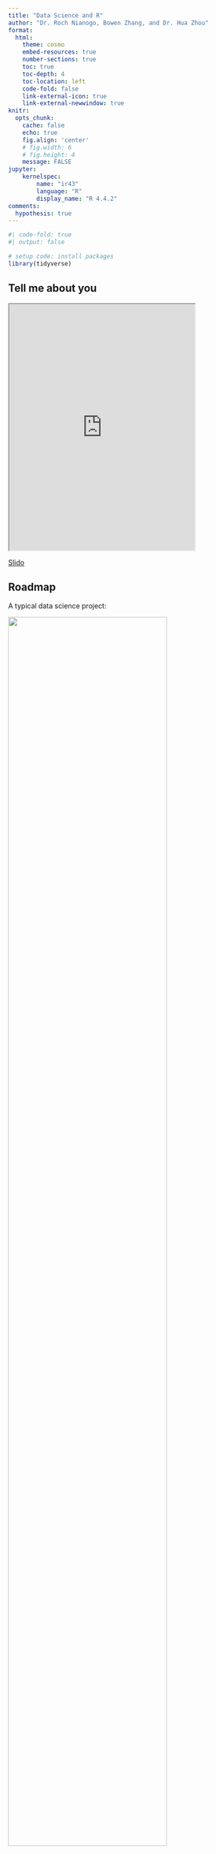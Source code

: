 ```yaml
---
title: "Data Science and R"
author: "Dr. Roch Nianogo, Bowen Zhang, and Dr. Hua Zhou"
format:
  html:
    theme: cosmo
    embed-resources: true
    number-sections: true
    toc: true
    toc-depth: 4
    toc-location: left
    code-fold: false
    link-external-icon: true
    link-external-newwindow: true
knitr:
  opts_chunk: 
    cache: false    
    echo: true
    fig.align: 'center'
    # fig.width: 6
    # fig.height: 4
    message: FALSE
jupyter:
    kernelspec:
        name: "ir43"
        language: "R"
        display_name: "R 4.4.2"    
comments:
  hypothesis: true    
---
```


```r
#| code-fold: true
#| output: false

# setup code: install packages
library(tidyverse)
```

## Tell me about you

```{=html}
<iframe src="https://app.sli.do/event/aGHTYktNjhMJFDCe92w9Rt/embed/polls/81de78f7-a83c-4c28-9875-b82bbe7132d6" width="75%" height="500" data-external="1"></iframe>
```
[Slido](https://app.sli.do/event/aGHTYktNjhMJFDCe92w9Rt/embed/polls/81de78f7-a83c-4c28-9875-b82bbe7132d6)

## Roadmap

A typical data science project:

<p align="center">

<img src="./data-science.png" width="80%"/>

</p>

### Learning objectives

In the next 1.5 days, we learn

-   the life cycle of a data science project

-   R ecosystems (tidyverse, tidymodels, dml) for Open Data Science

-   basic machine learning

-   policy evaluation using double machine learning

Dr. Roch Nianogo will lead the second part, from June 25 afternoon to June 26, with in-depth discussions of simulation modeling, causal inference, and linking data science and systems science.

### Course materials

All course materials are available on [GitHub](https://github.com/NIH-R25-ModelersAndStoryTellers/2025). During the course, you can

-   read the static [tutorial pages](https://github.com/NIH-R25-ModelersAndStoryTellers/2025), make comments, and ask questions; or

-   interactively run `qmd` files in RStudio on [Posit Cloud](???) (sign up for a free account); or

-   interactively run `ipynb` files in Jupyter Notebook on [Binder](https://mybinder.org/v2/gh/NIH-R25-ModelersAndStoryTellers/binder-sandbox.git/main?urlpath=git-pull?repo=https://github.com/NIH-R25-ModelersAndStoryTellers/2025.git) (can be slow)

Adventurous ones can reproduce, improve, and generalize all the examples **on your own computer** by the following steps:

-   install [R](https://cran.r-project.org/), [RStudio](https://www.rstudio.com/products/rstudio/download/), and [Quarto](https://quarto.org/docs/get-started/)

-   git clone the [course repository](https://github.com/NIH-R25-ModelersAndStoryTellers/2025)

-   revise and render the qmd files

### Questions please

Please feel free to ask questions and make comments. You can

-   use the "raise hand" feature (✋) in Zoom

-   type your questions in the Zoom chat (💬)

-   make comments or ask questions on tutorial pages (need to sign up an account on [hypothes.is](https://web.hypothes.is/))

## Data source

```{=html}
<iframe src="https://app.sli.do/event/aGHTYktNjhMJFDCe92w9Rt/embed/polls/6cf7fb80-becd-4f4b-82d3-5ff3a4dcaf74" width="75%" height="400" data-external="1"></iframe>
```
[Slido](https://app.sli.do/event/aGHTYktNjhMJFDCe92w9Rt/embed/polls/6cf7fb80-becd-4f4b-82d3-5ff3a4dcaf74)

![Census Bureau](https://www.census.gov/etc.clientlibs/census/clientlibs/census-pattern-library/resources/images/USCENSUS_IDENTITY_SOLO_BLACK_1.5in_R_no_padding.svg){fig-align="center" width="240"}

### Census and ACS

US Constitution Article I, Sections 2 and 9:

> The actual enumeration shall be made within three years after the first meeting of the Congress of the United States, and within every subsequent term of ten years, in such manner as they shall by law direct.

-   **Decennial census data**. Every 10 years (1790, 1800, ..., 2010, 2020) administered by the [United States Census Bureau](https://www.census.gov/en.html). Complete enumeration of the US population to assist with *apportionment*. A limited set of questions on race, ethnicity, age, sex, and housing tenure.

-   **American Community Survey (ACS)**. Before the 2010 decennial Census, 1 in 6 Americans also received the Census long form, which asked a wider range of demographic questions on income, education, language, housing, and more. The Census long form has since been replaced by the American Community Survey, which is now the premier source of detailed demographic information about the US population. The ACS is mailed to approximately 3.5 million households per year (around 3% of the US population), allowing for annual data updates. The Census Bureau releases two ACS datasets to the public:

    -   **1-year ACS**: covers areas of population 65,000 and greater

    -   **5-year ACS**: moving average of data over a 5-year period that covers geographies down to the Census block group.

### Current population survey (CPS)

The [Current Population Survey (CPS)](https://www.census.gov/programs-surveys/cps.html), sponsored jointly by the U.S. Census Bureau and the U.S. Bureau of Labor Statistics (BLS), is the primary source of labor force statistics for the population of the United States.

The CPS is one of the oldest, largest, and most well-recognized surveys in the United States. It is immensely important, providing information on many of the things that define us as individuals and as a society – our work, our earnings, and our education.

In addition to being the primary source of monthly labor force statistics, the CPS is used to collect data for a variety of other studies that keep the nation informed of the economic and social well-being of its people. This is done by adding a set of supplemental questions to the monthly basic CPS questions. Supplemental inquiries vary month to month and cover a wide variety of topics such as child support, volunteerism, health insurance coverage, school enrollment, and **food security**. A listing and brief description of the CPS supplements are available [here](https://www.census.gov/programs-surveys/cps/about/supplemental-surveys.html).

### Food security supplement (CPS-FSS)

Take the **CPS Food Security Supplement December 2021 Public-Use Microdata File** as an example. The Food Security Supplement was completed for 30,343 interviewed households with 71,571 person records.

The microdata file includes data in four general categories:

-   Monthly labor force survey data (geographic, demographic, income, employment)
-   Food Security Supplement data (household food expenditures, use of food assistance programs, experiences and behaviors related to food security)
-   Food security status
-   Weighting variables

Food Security Supplement Questionnaire includes the following major sections:

-   Food Spending
-   Minimum Food Spending Needed
-   Food Assistance Program Participation
-   Food Sufficiency and Food Security
-   Ways of Avoiding or Ameliorating Food Deprivation

It is worth noting that beginning in 2015 and continuing through 2021, there were changes from previous years in how the Census Bureau processes some variables. Details can be found in the technical documentation, which can be found [here](https://www.census.gov/data/datasets/time-series/demo/cps/cps-supp_cps-repwgt/cps-food-security.html)

### Other data sources

-   [NIH All of US](https://commonfund.nih.gov/nutritionforprecisionhealth).

-   WIC administrative data.

## Introduction to R

```{=html}
<iframe src="https://app.sli.do/event/aGHTYktNjhMJFDCe92w9Rt/embed/polls/d9f4ab22-4a83-4ef9-ba60-62cd4c7ff915" width="75%" height="400" data-external="1"></iframe>
```
[Slido](https://app.sli.do/event/aGHTYktNjhMJFDCe92w9Rt/embed/polls/d9f4ab22-4a83-4ef9-ba60-62cd4c7ff915)

### Tidyverse

-   [tidyverse](https://www.tidyverse.org/) is a collection of R packages for data ingestion, wrangling, and visualization.

::: {style="text-align: center;"}
<img src="https://hbctraining.github.io/Intro-to-R/img/tidyverse_website.png" alt="Tidyverse"/>
:::

The Tidyverse suite of packages create and use data structures, functions and operators to make working with data more intuitive. The two most basic changes are in the use of pipes and tibbles.

-   The lead developer Hadley Wickham won the 2019 *COPSS Presidents’ Award* (the Nobel Prize of Statistics)

> for influential work in statistical computing, visualization, graphics, and data analysis; for developing and implementing an impressively comprehensive computational infrastructure for data analysis through R software; for making statistical thinking and computing accessible to large audience; and for enhancing an appreciation for the important role of statistics among data scientists.

#### Pipes

Stringing together commands in R can be quite daunting. Also, trying to understand code that has many nested functions can be confusing.

To make R code more human readable, the Tidyverse tools use the pipe, `%>%`, which was acquired from the **magrittr** package and comes installed automatically with Tidyverse. The pipe allows the output of a previous command to be used as input to another command instead of using nested functions.

```r
# A single command
sqrt(83)
```

```r
# Base R method of running more than one command
round(sqrt(83), digit = 2)
```

```r
# Running more than one command with piping
sqrt(83) %>% round(digit = 2)
```

The pipe represents a much easier way of writing and deciphering R code, and we will be taking advantage of it for all future activities.

::: callout-tip
R 4.1.0 introduced a native pipe operator `|>`, which is mostly compatible with the pipe `%>%` offered by the tidyverse package magrittr. For some subtle differences, see this [post](https://www.tidyverse.org/blog/2023/04/base-vs-magrittr-pipe/) by Hadley Wickham.
:::

```r
# R base pipe
sqrt(83) |> round(digit = 2)
```

#### Tibbles

A core component of the tidyverse is the tibble. Tibbles are a modern rework of the standard data.frame, with some internal improvements to make code more reliable. They are data frames, but do not follow all of the same rules. For example, tibbles can have column names that are not normally allowed, such as numbers/symbols.

The main differences between tibbles and data.frames relate to printing and subsetting.

-   `iris` is a data frame available in base R

::: {style="text-align: center;"}
<img src="https://miro.medium.com/v2/resize:fit:1100/format:webp/1*ZK9_HrpP_lhSzTq9xVJUQw.png" alt="iris" width="500"/>
:::

```r
# By default, R displays ALL rows of a regular data frame!
iris
```

-   Convert a regular data frame to tibble, which by default only displays the first 10 rows of data.

```r
# Convert iris to a tibble
iris_tb <- as_tibble(iris)
iris_tb
```

```r
# If subsetting a single column from a data.frame, R will output a vector
iris[, "Sepal.Length"]
```

```r
# If subsetting a single column from a tibble, R will output a tibble
iris_tb[, "Sepal.Length"]
```

Also note that if you use piping to subset a tibble, then the notation is slightly different, requiring a placeholder `.` prior to the `[ ]` or `$`.

```r
#| eval: false

# Return a vector
iris_tb$Sepal.Length
iris_tb[["Sepal.Length"]]
iris_tb[[1]]

# Return a tibble
iris_tb[, "Sepal.Length"]
iris_tb[, 1]

# Use piping
iris_tb %>% .$Sepal.Length
iris_tb %>% .[, "Sepal.Length"]
```

#### dplyr

The most useful tool in the tidyverse is dplyr. It’s a Swiss-army knife for data wrangling. dplyr has many handy functions that we recommend incorporating into your analysis.

-   Operations on rows:
    -   `arrange()` changes the ordering of the rows.
    -   `filter()` picks cases based on their values.
    -   `distinct()` removes duplicate entries.
    -   `slice_*()` selects rows by position.
-   Operations on columns:
    -   `select()` extracts columns and returns a tibble.
    -   `mutate()` adds new variables that are functions of existing variables.
    -   `rename()` easily changes the name of a column(s).
    -   `pull()` extracts a single column as a vector.
-   Grouped operations:
    -   `group_by()` aggregates data by one or more variables.
    -   `summarise()` reduces multiple values down to a single summary.
-   `_join()` functions that merge two data frames together, including `inner_join()`, `left_join()`, `right_join()`, and `full_join()`.

The [Posit dplyr cheat sheet](https://rstudio.github.io/cheatsheets/data-transformation.pdf) is extremely intuitive and helpful.

Some examples of using dplyr functions.

-   Filter observations with `Sepal.Length` greater than 5.0, arrange the data by `Sepal.Length` in descending order, and create a new column `Sepal.Length_2` that is the square of `Sepal.Length`.

```r
iris_tb |>
  filter(Sepal.Length > 5.0) |>
  arrange(desc(Sepal.Length)) |>
  mutate(Sepal.Length_2 = Sepal.Length^2) |>
  print()
```

-   Select columns `Species`, and find the distinct values of `Species`

```r
iris_tb |>
  select(Species) |>
  distinct()
```

-   Count the number of rows in each species

```r
iris_tb |>
  group_by(Species) |> 
  summarize(n = n())
```

```r
# Shortcut for group_by() |> summarize(n = n())
iris_tb |>
  count(Species)
```

-   Calculate the mean of `Sepal.Length` for each `Species`

```r
iris_tb |>
  group_by(Species) |>
  summarize(mean_Sepal_Length = mean(Sepal.Length))
```

-   Find the observation with the maximum `Sepal.Length` for each `Species`

```r
iris_tb |>
  group_by(Species) |>
  slice_max(Sepal.Length)
```

#### Combine variables (columns)

-   Demo tables

```r
(x <- tribble(
  ~key, ~val_x,
  1, "x1",
  2, "x2",
  3, "x3"
))
```

```r
(y <- tribble(
  ~key, ~val_y,
  1, "y1",
  2, "y2",
  4, "y3"
))
```

-   An **inner join** matches pairs of observations whenever their keys are equal:

<p align="center">

<img src="./join-inner.png" height="150"/>

</p>

```r
inner_join(x, y, by = "key")
```

-   An **outer join** keeps observations that appear in at least one of the tables.

-   Three types of outer joins: **left join**, **right join**, and **full join**.

<p align="center">

<img src="./join-outer.png" width="50%"/>

</p>

-   A **left join** keeps all observations in `x`.

```r
left_join(x, y, by = "key")
```

-   A **right join** keeps all observations in `y`.

```r
right_join(x, y, by = "key")
```

-   A **full join** keeps all observations in `x` and `y`.

```r
full_join(x, y, by = "key")
```

-   One table has duplicate keys.

<p align="center">

<img src="./join-one-to-many.png" height="200"/>

</p>

```r
x <- tribble(
  ~key, ~val_x,
  1, "x1",
  2, "x2",
  2, "x3",
  1, "x4"
)
y <- tribble(
  ~key, ~val_y,
  1, "y1",
  2, "y2"
)
left_join(x, y, by = "key")
```

-   Both tables have duplicate keys. You get all possible combinations, the Cartesian product:

<p align="center">

<img src="./join-many-to-many.png" height="250"/>

</p>

```r
x <- tribble(
  ~key, ~val_x,
  1, "x1",
  2, "x2",
  2, "x3",
  3, "x4"
)
y <- tribble(
  ~key, ~val_y,
  1, "y1",
  2, "y2",
  2, "y3",
  3, "y4"
)

left_join(x, y, by = "key")
```

#### Combine cases (rows)

-   `semi_join(x, y)` keeps the rows in `x` that have a match in `y`.

<p align="center">

<img src="./join-semi.png" height="200"/>

</p>

```r
x <- tribble(
  ~key, ~val_x,
  1, "x1",
  2, "x2",
  3, "x3"
)

y <- tribble(
  ~key, ~val_y,
  1, "y1",
  2, "y2",
  4, "y3"
)

semi_join(x, y, by = "key")
```

-   `anti_join(x, y)` keeps the rows that don’t have a match.

<p align="center">

<img src="./join-anti.png" height="200"/>

</p>

```r
anti_join(x, y, by = "key")
```

### Data visualization using ggplot

-   `ggplot2` is a powerful and flexible package for creating plots in R.

-   The basic idea is to map data to aesthetics (color, shape, size, etc.) and then add layers (points, lines, bars, etc.) to the plot.

```r
ggplot(iris_tb) +
  # Scatter plot
  geom_point(mapping = aes(
    x = Petal.Length, 
    y = Petal.Width, 
    color = Species
    )) + 
  # Add one more layer of line plot
  geom_smooth(mapping = aes(
    x = Petal.Length, 
    y = Petal.Width, 
    color = Species
    )) +
  # Axis labels, title, caption, etc
  labs(x = "Petal Length (cm)",
       y = "Petal Width (cm)",
  )
```

-   Again the [Posit ggplot2 cheat sheet](https://rstudio.github.io/cheatsheets/data-visualization.pdf) is extremely intuitive and helpful.

-   Interactive plots are easily achieved by `plotly` package.

-   Interactive apps can be developed by the popular `shiny` package.

### Exercises

1.  Find the median `Petal.Length` of each Iris species.

    ```r
    # try to use pipe

    ```

2.  Plot the histograms of `Petal.Length`, grouped by `Species`.

    ```r
    # geom_histogram

    ```

## Feedback

```{=html}
<iframe src="https://app.sli.do/event/aGHTYktNjhMJFDCe92w9Rt/embed/polls/60aa4347-c88f-4ca2-92ca-8d1b3da48dbe" width="75%" height="400" data-external="1"></iframe>
```
[Slido](https://app.sli.do/event/aGHTYktNjhMJFDCe92w9Rt/embed/polls/60aa4347-c88f-4ca2-92ca-8d1b3da48dbe)

